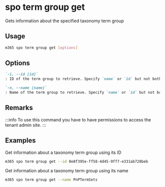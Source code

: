 
# spo term group get

Gets information about the specified taxonomy term group

## Usage

```sh
m365 spo term group get [options]
```

## Options

```md defintion-list
`-i, --id [id]`
: ID of the term group to retrieve. Specify `name` or `id` but not both

`-n, --name [name]`
: Name of the term group to retrieve. Specify `name` or `id` but not both
```

<Global />

## Remarks

:::info
To use this command you have to have permissions to access the tenant admin site.
:::

## Examples

Get information about a taxonomy term group using its ID

```sh
m365 spo term group get --id 0e8f395e-ff58-4d45-9ff7-e331ab728beb
```

Get information about a taxonomy term group using its name

```sh
m365 spo term group get --name PnPTermSets
```
